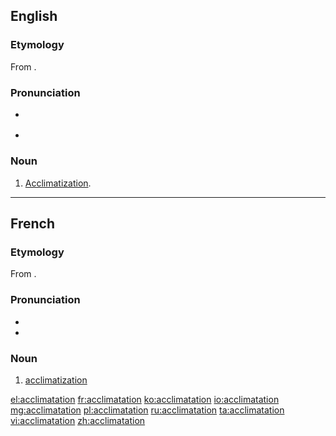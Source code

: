 ==English==

===Etymology===
From {{etyl|fr|en}} {{term|acclimatation|lang=fr}}.

===Pronunciation===
* {{a|US}} {{IPA|/æklɪˈmeɪʃən/}}
* {{rhymes|eɪʃən}}

===Noun===
{{en-noun}}

# {{context|rare|lang=en}} [[acclimatization|Acclimatization]].

----

==French==

===Etymology===
From {{term|acclimater|lang=fr}}.

===Pronunciation===
* {{IPA|/aklimatasjɔ̃/|lang=fr}}
* {{audio|Fr-acclimatation.ogg|Audio|lang=fr}}

===Noun===
{{fr-noun|f}}

# [[acclimatization]]

[[el:acclimatation]]
[[fr:acclimatation]]
[[ko:acclimatation]]
[[io:acclimatation]]
[[mg:acclimatation]]
[[pl:acclimatation]]
[[ru:acclimatation]]
[[ta:acclimatation]]
[[vi:acclimatation]]
[[zh:acclimatation]]